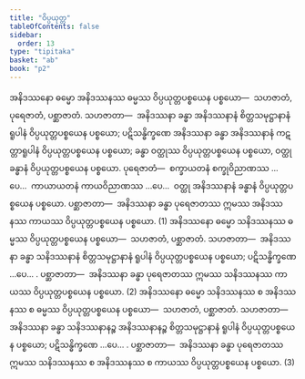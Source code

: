 ```yaml
---
title: "ဝိပ္ပယုတ္တ"
tableOfContents: false
sidebar:
  order: 13
type: "tipitaka"
basket: "ab"
book: "p2"
---
```



<DynamicBreadcrumb />

<Division number="45" book="p2" e="ch" v="38" p="19">

<Paragraph number="637" book="p2">
အနိဒဿနော ဓမ္မော အနိဒဿနဿ ဓမ္မဿ ဝိပ္ပယုတ္တပစ္စယေန ပစ္စယော—  သဟဇာတံ, ပုရေဇာတံ, ပစ္ဆာဇာတံ. <Emphasis>သဟဇာတာ</Emphasis>—  အနိဒဿနာ ခန္ဓာ အနိဒဿနာနံ စိတ္တသမုဋ္ဌာနာနံ ရူပါနံ ဝိပ္ပယုတ္တပစ္စယေန ပစ္စယော; ပဋိသန္ဓိက္ခဏေ အနိဒဿနာ ခန္ဓာ အနိဒဿနာနံ ကဋတ္တာရူပါနံ ဝိပ္ပယုတ္တပစ္စယေန ပစ္စယော; ခန္ဓာ ဝတ္ထုဿ ဝိပ္ပယုတ္တပစ္စယေန ပစ္စယော, ဝတ္ထု ခန္ဓာနံ ဝိပ္ပယုတ္တပစ္စယေန ပစ္စယော. <Emphasis>ပုရေဇာတံ</Emphasis>—  စက္ခာယတနံ စက္ခုဝိညာဏဿ …ပေ…  ကာယာယတနံ ကာယဝိညာဏဿ …ပေ…  ဝတ္ထု အနိဒဿနာနံ ခန္ဓာနံ ဝိပ္ပယုတ္တပစ္စယေန ပစ္စယော. <Emphasis>ပစ္ဆာဇာတာ</Emphasis>—  အနိဒဿနာ ခန္ဓာ ပုရေဇာတဿ ဣမဿ အနိဒဿနဿ ကာယဿ ဝိပ္ပယုတ္တပစ္စယေန ပစ္စယော. (1)
</Paragraph>

<Paragraph number="638" book="p2">
အနိဒဿနော ဓမ္မော သနိဒဿနဿ ဓမ္မဿ ဝိပ္ပယုတ္တပစ္စယေန ပစ္စယော—  သဟဇာတံ, ပစ္ဆာဇာတံ. <Emphasis>သဟဇာတာ</Emphasis>—  အနိဒဿနာ ခန္ဓာ သနိဒဿနာနံ စိတ္တသမုဋ္ဌာနာနံ ရူပါနံ ဝိပ္ပယုတ္တပစ္စယေန ပစ္စယော; ပဋိသန္ဓိက္ခဏေ …ပေ… . <Emphasis>ပစ္ဆာဇာတာ</Emphasis>—  အနိဒဿနာ ခန္ဓာ ပုရေဇာတဿ ဣမဿ သနိဒဿနဿ ကာယဿ ဝိပ္ပယုတ္တပစ္စယေန ပစ္စယော. (2)
</Paragraph>

<Paragraph number="639" book="p2">
အနိဒဿနော ဓမ္မော သနိဒဿနဿ စ အနိဒဿနဿ စ ဓမ္မဿ ဝိပ္ပယုတ္တပစ္စယေန ပစ္စယော—  သဟဇာတံ, ပစ္ဆာဇာတံ. <Emphasis>သဟဇာတာ</Emphasis>—  အနိဒဿနာ ခန္ဓာ သနိဒဿနာနဉ္စ အနိဒဿနာနဉ္စ စိတ္တသမုဋ္ဌာနာနံ ရူပါနံ ဝိပ္ပယုတ္တပစ္စယေန ပစ္စယော; ပဋိသန္ဓိက္ခဏေ …ပေ… . <Emphasis>ပစ္ဆာဇာတာ</Emphasis>—  အနိဒဿနာ ခန္ဓာ ပုရေဇာတဿ ဣမဿ သနိဒဿနဿ စ အနိဒဿနဿ စ ကာယဿ ဝိပ္ပယုတ္တပစ္စယေန ပစ္စယော. (3)
</Paragraph>
</Division>